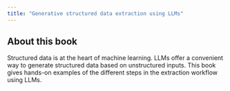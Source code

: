 ```yaml
---
title: "Generative structured data extraction using LLMs"
---
```


## About this book

Structured data is at the heart of machine learning. LLMs offer a convenient way to generate structured data based on unstructured inputs. 
This book gives hands-on examples of the different steps in the extraction workflow using LLMs. 